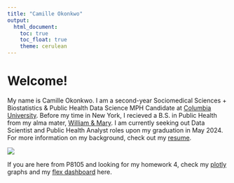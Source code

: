 ```yaml
---
title: "Camille Okonkwo"
output: 
  html_document:
    toc: true
    toc_float: true
    theme: cerulean
---
```



# Welcome!


My name is Camille Okonkwo. I am a second-year Sociomedical Sciences + Biostatistics & Public Health Data Science MPH Candidate at [Columbia University](https://www.publichealth.columbia.edu/). Before my time in New York, I recieved a B.S. in Public Health from my alma mater, [William & Mary](https://www.wm.edu/). I am currently seeking out Data Scientist and Public Health Analyst roles upon my graduation in May 2024. For more information on my background, check out my [resume](resume.html).

![](images/graduation.JPG)

If you are here from P8105 and looking for my homework 4, check my [plotly](plotly.html) graphs and my [flex dashboard](dashboard.html) here. 